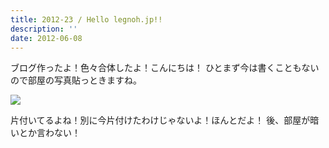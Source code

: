 ```yaml
---
title: 2012-23 / Hello legnoh.jp!!
description: ''
date: 2012-06-08
---
```



ブログ作ったよ！色々合体したよ！こんにちは！
ひとまず今は書くこともないので部屋の写真貼っときますね。

![](/img/blog/2012-23/20121230171139.jpeg)

片付いてるよね！別に今片付けたわけじゃないよ！ほんとだよ！
後、部屋が暗いとか言わない！
